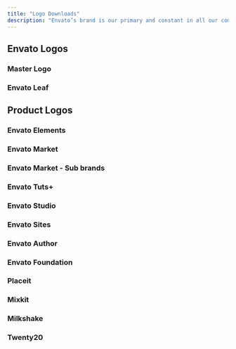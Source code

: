 ```yaml
---
title: "Logo Downloads"
description: "Envato’s brand is our primary and constant in all our communication. Logos should be used from these downloads and not recreated or used from old resources."
---
```



## Envato Logos

<Spacing size={48} />

### Master Logo

<Spacing size={32} />
<FrameGrid size="mid">
  <LogoFrame varName="Dark" fileName="envato-master-dark" />
  <LogoFrame varName="Black" fileName="envato-master-black" />
  <LogoFrame varName="Light" fileName="envato-master-light" darkCanvas />
  <LogoFrame varName="White" fileName="envato-master-white" darkCanvas />
</FrameGrid>
<Spacing size={64} />

### Envato Leaf

<Spacing size={32} />
<FrameGrid size="small">
  <LogoFrame varName="Green" fileName="envato-leaf-green" size="compact" />
  <LogoFrame varName="Black" fileName="envato-leaf-black" size="compact" />
  <LogoFrame varName="Dark" fileName="envato-leaf-dark" size="compact" />
  <LogoFrame
    varName="White"
    darkCanvas
    fileName="envato-leaf-white"
    size="compact"
  />
  <LogoFrame
    varName="Light"
    darkCanvas
    fileName="envato-leaf-light"
    size="compact"
  />
</FrameGrid>
<Spacing size={96} />

## Product Logos

<Spacing size={48} />

### Envato Elements

<Spacing size={32} />
<FrameGrid size="mid">
  <LogoFrame varName="Dark" fileName="envato-elements-dark" size="large" />
  <LogoFrame varName="Black" fileName="envato-elements-black" size="large" />
  <LogoFrame
    varName="Light"
    fileName="envato-elements-light"
    darkCanvas
    size="large"
  />
  <LogoFrame
    varName="White"
    fileName="envato-elements-white"
    darkCanvas
    size="large"
  />
</FrameGrid>
<Spacing size={72} />

### Envato Market

<Spacing size={32} />
<FrameGrid size="mid">
  <LogoFrame varName="Dark" fileName="envato-market-dark" size="large" />
  <LogoFrame varName="Black" fileName="envato-market-black" size="large" />
  <LogoFrame
    varName="Light"
    fileName="envato-market-light"
    darkCanvas
    size="large"
  />
  <LogoFrame
    varName="White"
    fileName="envato-market-white"
    darkCanvas
    size="large"
  />
</FrameGrid>
<Spacing size={72} />

### Envato Market - Sub brands

<Spacing size={32} />
<FrameGrid size="mid">
  <LogoFrame
    varName="ThemeForest - Dark"
    fileName="envato-market-themeforest-dark"
  />
  <LogoFrame
    varName="ThemeForest - Light"
    fileName="envato-market-themeforest-light"
    darkCanvas
  />
  <LogoFrame
    varName="CodeCanyon - Dark"
    fileName="envato-market-codecanyon-dark"
  />
  <LogoFrame
    varName="CodeCanyon - Light"
    fileName="envato-market-codecanyon-light"
    darkCanvas
  />
  <LogoFrame
    varName="VideoHive - Dark"
    fileName="envato-market-videohive-dark"
  />
  <LogoFrame
    varName="VideoHive - Light"
    fileName="envato-market-videohive-light"
    darkCanvas
  />
  <LogoFrame
    varName="AudioJungle - Dark"
    fileName="envato-market-audiojungle-dark"
  />
  <LogoFrame
    varName="AudioJungle - Light"
    fileName="envato-market-audiojungle-light"
    darkCanvas
  />
  <LogoFrame
    varName="GraphicRiver - Dark"
    fileName="envato-market-graphicriver-dark"
  />
  <LogoFrame
    varName="GraphicRiver - Light"
    fileName="envato-market-graphicriver-light"
    darkCanvas
  />
  <LogoFrame
    varName="PhotoDune - Dark"
    fileName="envato-market-photodune-dark"
  />
  <LogoFrame
    varName="PhotoDune - Light"
    fileName="envato-market-photodune-light"
    darkCanvas
  />
  <LogoFrame varName="3DOcean - Dark" fileName="envato-market-3docean-dark" />
  <LogoFrame
    varName="3DOcean - Light"
    fileName="envato-market-3docean-light"
    darkCanvas
  />
</FrameGrid>
<Spacing size={96} />

### Envato Tuts+

<Spacing size={32} />
<FrameGrid size="mid">
  <LogoFrame varName="Dark" fileName="envato-tutsplus-dark" />
  <LogoFrame varName="Black" fileName="envato-tutsplus-black" />
  <LogoFrame varName="Light" fileName="envato-tutsplus-light" darkCanvas />
  <LogoFrame varName="White" fileName="envato-tutsplus-white" darkCanvas />
</FrameGrid>
<Spacing size={72} />

### Envato Studio

<Spacing size={32} />
<FrameGrid size="mid">
  <LogoFrame varName="Dark" fileName="envato-studio-dark" />
  <LogoFrame varName="Black" fileName="envato-studio-black" />
  <LogoFrame varName="Light" fileName="envato-studio-light" darkCanvas />
  <LogoFrame varName="White" fileName="envato-studio-white" darkCanvas />
</FrameGrid>
<Spacing size={72} />

### Envato Sites

<Spacing size={32} />
<FrameGrid size="mid">
  <LogoFrame varName="Dark" fileName="envato-sites-dark" />
  <LogoFrame varName="Black" fileName="envato-sites-black" />
  <LogoFrame varName="Light" fileName="envato-sites-light" darkCanvas />
  <LogoFrame varName="White" fileName="envato-sites-white" darkCanvas />
</FrameGrid>
<Spacing size={72} />

### Envato Author

<Spacing size={32} />
<FrameGrid size="mid">
  <LogoFrame varName="Dark" fileName="envato-author-dark" size="large" />
  <LogoFrame varName="Black" fileName="envato-author-black" size="large" />
  <LogoFrame
    varName="Light"
    fileName="envato-author-light"
    darkCanvas
    size="large"
  />
  <LogoFrame
    varName="White"
    fileName="envato-author-white"
    darkCanvas
    size="large"
  />
</FrameGrid>
<Spacing size={72} />

### Envato Foundation

<Spacing size={32} />
<FrameGrid size="mid">
  <LogoFrame varName="Dark" fileName="envato-foundation-dark" size="large" />
  <LogoFrame varName="Leaf" fileName="envato-foundation-leaf" size="compact" />
  <LogoFrame
    varName="Light"
    fileName="envato-foundation-light"
    darkCanvas
    size="large"
  />
</FrameGrid>
<Spacing size={72} />

### Placeit

<Spacing size={32} />
<FrameGrid size="mid">
  <LogoFrame varName="Dark" fileName="placeit-dark" size="large" />
  <LogoFrame varName="Black" fileName="placeit-black" size="large" />
  <LogoFrame varName="Light" fileName="placeit-light" darkCanvas size="large" />
  <LogoFrame varName="White" fileName="placeit-white" darkCanvas size="large" />
  <LogoFrame
    varName="Stack - Dark"
    fileName="placeit-stack-dark"
    size="small"
  />
  <LogoFrame
    varName="Stack - Black"
    fileName="placeit-stack-black"
    size="small"
  />
  <LogoFrame
    varName="Stack - Light"
    fileName="placeit-stack-light"
    darkCanvas
    size="small"
  />
  <LogoFrame
    varName="Stack - White"
    fileName="placeit-stack-white"
    darkCanvas
    size="small"
  />
</FrameGrid>
<Spacing size={96} />

### Mixkit

<Spacing size={32} />
<FrameGrid size="mid">
  <LogoFrame varName="Black" fileName="mixkit-black" />
  <LogoFrame varName="White" fileName="mixkit-white" darkCanvas />
</FrameGrid>
<Spacing size={72} />

### Milkshake

<Spacing size={32} />
<FrameGrid size="mid">
  <LogoFrame varName="Orange" fileName="milkshake-orange" />
  <LogoFrame varName="Black" fileName="milkshake-black" />
  <LogoFrame varName="White" fileName="milkshake-white" darkCanvas />
</FrameGrid>
<Spacing size={72} />

### Twenty20

<Spacing size={32} />
<FrameGrid size="mid">
  <LogoFrame varName="Dark" fileName="twenty20-dark" />
  <LogoFrame varName="Light" fileName="twenty20-light" darkCanvas />
</FrameGrid>
